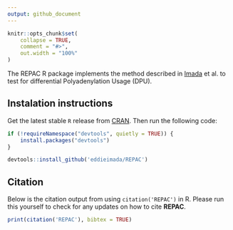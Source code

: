 ```yaml
---
output: github_document
---
```


<!-- README.md is generated from README.Rmd. Please edit that file -->

```r
knitr::opts_chunk$set(
    collapse = TRUE,
    comment = "#>",
    out.width = "100%"
)
```

The REPAC R package implements the method described in [Imada](https://www.biorxiv.org/content/10.1101/2022.03.14.484280v1) et al. to test for differential Polyadenylation Usage (DPU).

## Instalation instructions

Get the latest stable `R` release from [CRAN](http://cran.r-project.org/). Then run the following code:

```r
if (!requireNamespace("devtools", quietly = TRUE)) {
    install.packages("devtools")
}

devtools::install_github('eddieimada/REPAC')
```

## Citation

Below is the citation output from using `citation('REPAC')` in R. Please
run this yourself to check for any updates on how to cite __REPAC__.

```r
print(citation('REPAC'), bibtex = TRUE)
```
